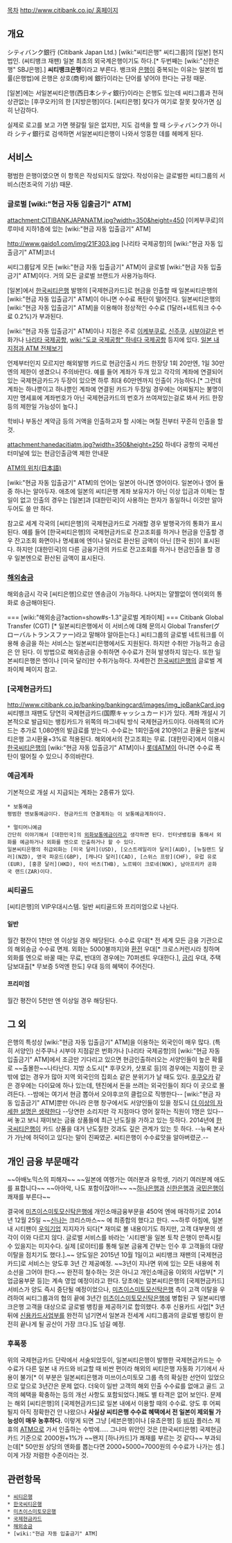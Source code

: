 [[목차]]
[[http://www.citibank.co.jp/ 홈페이지]]
== 개요 ==
シティバンク銀行 (Citibank Japan Ltd.)
[wiki:"씨티은행" 씨티그룹]의 [일본] 현지법인. (씨티뱅크 재팬) 일본 최초의 외국계은행이기도 하다.[* 두번째는 [wiki:"신한은행" SBJ은행].]
'''씨티뱅크은행'''이라고 부른다. 뱅크와 [[은행]]이 중복되는 이유는 일본의 법률(은행법)에 은행은 상호(商号)에 銀行이라는 단어를 넣어야 한다는 규정 때문.

[일본]에는 서일본씨티은행(西日本シティ銀行)이라는 은행도 있는데 씨티그룹과 전혀 상관없는 [후쿠오카]의 한 [지방은행]이다. [씨티은행] 찾다가 여기로 잘못 찾아가면 심히 난감하다.

실제로 로고를 보고 가면 헷갈릴 일은 없지만, 지도 검색을 할 때 シティバンク가 아니라 シティ銀行로 검색하면 서일본씨티은행이 나와서 엉뚱한 데를 헤메게 된다.

== 서비스 ==
평범한 은행이였으면 이 항목은 작성되지도 않았다. 작성이유는 글로벌한 씨티그룹의 서비스(천조국의 기상) 때문.
=== 글로벌 [wiki:"현금 자동 입출금기" ATM] ===
attachment:CITIBANKJAPANATM.jpg?width=350&height=450
[이케부쿠로]의 루미네 지하1층에 있는 [wiki:"현금 자동 입출금기" ATM]

http://www.gaido1.com/img/21F303.jpg
[나리타 국제공항]의 [wiki:"현금 자동 입출금기" ATM]코너

씨티그룹답게 모든 [wiki:"현금 자동 입출금기" ATM]이 글로벌 [wiki:"현금 자동 입출금기" ATM]이다. 거의 모든 글로벌 브랜드가 사용가능하다.

[일본]에서 [[한국씨티은행]] 발행의 [국제현금카드]로 현금을 인출할 때 일본씨티은행의 [wiki:"현금 자동 입출금기" ATM]이 아니면 수수료 폭탄이 떨어진다. 일본씨티은행의 [wiki:"현금 자동 입출금기" ATM]을 이용해야 정상적인 수수료 (1달러+네트워크 수수료 0.2%)가 부과된다.

[wiki:"현금 자동 입출금기" ATM]이나 지점은 주로 [[이케부쿠로]], [[신주쿠]], [[시부야]]같은 번화가나 [[나리타 국제공항]], [[wiki:"도쿄 국제공항" 하네다 국제공항]] 등지에 있다. [http://citibank.co.jp/banking/branch_atm/pdf/atm.pdf 일본 내 지점과 ATM 전체보기]

언제부터인지 모르지만 해외발행 카드로 현금인출시 카드 한장당 1회 20만엔, 1일 30만엔의 제한이 생겼으니 주의바란다.
예를 들어 계좌가 두개 있고 각각의 계좌에 연결되어 있는 국제현금카드가 두장이 있으면 하루 최대 60만엔까지 인출이 가능하다.[* 그런데 계좌는 하나뿐이고 하나뿐인 계좌에 연결된 카드가 두장일 경우에는 어찌될지는 불명이지만 명세표에 계좌번호가 아닌 국제현금카드의 번호가 쓰여져있는걸로 봐서 카드 한장등의 제한일 가능성이 높다.]


학비나 부동산 계약금 등의 거액을 인출하고자 할 시에는 며칠 전부터 꾸준히 인출을 할 것.

attachment:hanedacitiatm.jpg?width=350&height=250
하네다 공항의 국제선 터미널에 있는 현금인출금액 제한 안내문

[http://www.citibank.co.jp/banking/branch_atm/pdf/atm.pdf ATM의 위치(日本語)]

[wiki:"현금 자동 입출금기" ATM]의 언어는 일본어 아니면 영어이다. 일본어나 영어 둘 중 하나는 알아두자. 애초에 일본의 씨티은행 계좌 보유자가 아닌 이상 입금과 이체는 할 일이 없고 인출의 경우는 [일본]과 [대한민국]이 사용하는 한자가 동일하니 이것만 알아 두어도 쓸 만 하다. 

참고로 세계 각국의 [씨티은행]의 국제현금카드로 거래할 경우 발행국가의 통화가 표시된다.
예를 들어 [한국씨티은행]의 국제현금카드로 잔고조회를 하거나 현금을 인출할 경우 잔고조회 화면이나 명세표에 엔이나 달러로 환산된 금액이 아닌 [한국 원]이 표시된다. 하지만 [대한민국]의 다른 금융기관의 카드로 잔고조회를 하거나 현금인출을 할 경우 일본엔으로 환산된 금액이 표시된다.

=== [[해외송금]] ===
해외송금시 각국 [씨티은행]으로만 엔송금이 가능하다. 나머지는 얄짤없이 엔이외의 통화로 송금해야된다.

=== [wiki:"해외송금?action=show#s-1.3"글로벌 계좌이체] ===
Citibank Global Transfer (CGT) [* 일본씨티은행에서 이 서비스에 대해 문의시 Global Transfer(グローバルトランスファー)라고 말해야 알아듣는다.]
씨티그룹의 글로벌 네트워크를 이용해 송금을 하는 서비스는 일본씨티은행에서도 지원된다. 하지만 수취만 가능하고 송금은 안 된다.
이 방법으로 해외송금을 수취하면 수수료가 전혀 발생하지 않는다.
또한 일본씨티은행은 엔이나 [미국 달러]만 수취가능하다. 자세한건 [[한국씨티은행]]의 글로벌 계좌이체 페이지 참고.

=== [국제현금카드] ===
http://www.citibank.co.jp/banking/bankingcard/images/img_jpBankCard.jpg
씨티뱅크 재팬도 당연히 국제현금카드(国際キャッシュカード)가 있다. 계좌 개설시 기본적으로 발급되는 뱅킹카드가 위쪽의 마그네틱 방식 국제현금카드이다. 아래쪽의 IC카드는 추가로 1,080엔의 발급료를 받는다.
수수료는 1회인출에 210엔이고 환율은 일본씨티은행 고시환율+3%로 적용된다. 해외에서의 잔고조회는 무료. 
[대한민국]에서 이용시 [[한국씨티은행]]의 [wiki:"현금 자동 입출금기" ATM]이나 [[롯데ATM]]이 아니면 수수료 폭탄이 떨어질 수 있으니 주의바란다.
=== 예금계좌 ===
기본적으로 개설 시 지급되는 계좌는 2종류가 있다.

 * 보통예금
 평범한 엔보통예금이다. 현금카드의 연결계좌는 이 보통예금계좌이다.

 * 멀티머니예금
 간단히 이야기해서 [대한민국]의 [[외화]]보통예금이라고 생각하면 된다. 인터넷뱅킹을 통해서 외화를 예금하거나 외화를 엔으로 인출하거나 할 수 있다. 
 일본씨티은행의 취급외화는 [미국 달러](USD), [오스트레일리아 달러](AUD), [뉴질랜드 달러](NZD), 영국 파운드(GBP), [캐나다 달러](CAD), [스위스 프랑](CHF), 유럽 유로(EUR), [홍콩 달러](HKD), 타이 바츠(THB), 노르웨이 크로네(NOK), 남아프리카 공화국 랜드(ZAR)이다.

=== 씨티골드 ===
[씨티은행]의 VIP우대시스템. 일반 씨티골드와 프리미엄으로 나뉜다. 

==== 일반 ====
월간 평잔이 1천만 엔 이상일 경우 해당된다. 수수료 우대[* 전 세계 모든 금융 기관으로의 해외송금 수수료 면제. 외화는 5000불까지]와 [[환전]] 우대[* 크로스커런시라 칭하며 외화를 엔으로 바꿀 때는 무료, 반대의 경우에는 70퍼센트 우대한다.], [[금리]] 우대, 주택담보대출[* 무보증 5억엔 한도] 우대 등의 혜택이 주어진다. 

==== 프리미엄 ====
월간 평잔이 5천만 엔 이상일 경우 해당된다. 

== 그 외 ==
은행의 특성상 [wiki:"현금 자동 입출금기" ATM]을 이용하는 외국인이 매우 많다. (특히 서양인) 신주쿠나 시부야 지점같은 번화가나 [나리타 국제공항]의 [wiki:"현금 자동 입출금기" ATM]에서 조금만 기다리고 있으면 현금인출하러오는 서양인들이 높은 확률로 ~~출몰한~~나타난다. 지방 소도시[* 후쿠오카, 삿포로 등]의 경우에는 지점이 한 곳 밖에 없는 경우가 많아 지역 외국인의 집회소 같은 분위기가 날 때도 있다. [[후쿠오카]] 같은 경우에는 다이묘에 하나 있는데, 텐진에서 돈을 쓰려는 외국인들이 죄다 이 곳으로 몰려든다. --밤에는 여기서 현금 뽑아서 오야후코의 클럽으로 직행한다--
[wiki:"현금 자동 입출금기" ATM]뿐만 아니라 은행 창구에서도 서양인들이 있을 정도니 [[더 이상의 자세한 설명은 생략한다]] --당연한 소리지만 각 지점마다 영어 잘하는 직원이 1명은 있다--
써 놓고 보니 재미보는 금융 상품들에 최근 난도질을 가하고 있는 듯하다. 2014년에 [[한국씨티은행]]이 카드 상품을 대거 난도질한 것과도 깊은 관계가 있는 듯 하다. --뉴욕 본사가 가난에 허덕이고 있다는 말이 진짜였군. 씨티은행이 수수료맛을 알아버렸군.--

== 개인 금융 부문매각 ==
~~아배노믹스의 피해자~~
~~일본에 여행가는 여러분과 유학생, 기러기 여러분께 애도를 표합니다~~
~~아아악, 나도 포함이잖아!!~~
~~[[하나은행]]과 [[신한은행]]과 [[국민은행]]이 쾌재를 부른다~~

결국에 [[미츠이스미토모은행|미츠이스미토모]]신탁은행에 개인소매금융부문을 450억 엔에 매각하기로 2014년 12월 25일 ~~[[야!신난다|신나는]] 크리스마스~~ 에 최종합의 했다고 한다. ~~하루 아침에, 일본 내 시티팬이 [[전범기업|우익기업]] 지지자가 되다[* 재미로 볼 내용이기도 하지만, 고객 대부분의 생각이 이와 다르지 않다. 글로벌 서비스를 바라는 '시티팬'을 일본 토착 은행이 만족시킬 수 있을지는 미지수다. 실제 [로이터]를 통해 일본 금융계 간부는 인수 후 고객들의 대량 이탈을 점치기도 했다.].~~ 양도일은 2015년 10월 1일이고 씨티뱅크 재팬의 [국제현금카드]로 서비스는 양도후 3년 간 제공예정. ~~3년이 지나면 위에 있는 모든 내용에 취소선을 그어야 한다.~~ 완전히 철수하는 것은 아니고 개인소매금융 이외의 사업부[* 기업금융부문 등]는 계속 영업 예정이라고 한다. 당초에는 일본씨티은행의 [국제현금카드] 서비스가 양도 즉시 중단될 예정이었으나, [[미츠이스미토모은행|미츠이스미토모]]신탁은행 측이 고객 이탈을 우려하여 씨티그룹과의 협의 끝에 3년간 [[미츠이스미토모은행|미츠이스미토모]]신탁은행에 병합된 구 일본씨티뱅크은행 고객을 대상으로 글로벌 뱅킹을 제공하기로 합의했다. 추후 신용카드 사업[* 3년 뒤에 [[신용카드]]사업부를 완전히 넘기면서 일본과 전세계 시티그룹과의 글로벌 뱅킹이 완전히 끝나게 될 공산이 가장 크다.]도 넘길 예정.
=== 후폭풍 ===
위의 국제현금카드 단락에서 서술되었듯이, 일본씨티은행이 발행한 국제현금카드는 수수료가 다른 일본 내 카드와 비교할 때 비싼 편이라 해외의 씨티은행 자동화 기기에서 사용이 불가[* 이 부분은 일본씨티은행과 미쓰이스미토모 그룹 측의 확실한 선언이 있었으므로 앞으로 3년간은 문제 없다. 더욱이 일반 고객의 해외 인출 수수료를 없애고 골드 고객의 혜택을 확충하는 등의 개선 사항도 포함되었다.]해도 별 타격은 없어 보인다. 문제는 해외 [씨티은행]의 [국제현금카드]로 일본 내에서 이용할 때의 수수료. 양도 후 어찌 될지 아직 정확한건 안 나왔으나 '''사실상 씨티은행 수수료 혜택에서 전 일본이 제외될 가능성이 매우 농후하다.''' 이렇게 되면 그냥 [세븐은행]이나 [유쵸은행] 등 [[비자]] 플러스 제휴의 [[ATM]]으로 가서 인출하는 수밖에..... 그나마 위안인 것은 [한국씨티은행] 국제현금카드 기준으로 2000원+1%가 ~~왠지 [하나카드]가 쾌재를 부르는 것 같다~~ 부과되는데[* 50만원 상당의 엔화를 뽑는다면 2000+5000=7000원의 수수료가 나가는 셈.] 이게 가장 저렴한 수준이라는 것.

== 관련항목 ==
 * [[씨티은행]]
 * [[한국씨티은행]]
 * [[미츠이스미토모은행]]
 * [[국제현금카드]]
 * [[해외송금]]
 * [wiki:"현금 자동 입출금기" ATM]

